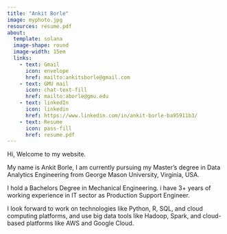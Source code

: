 ```yaml
---
title: "Ankit Borle"
image: myphoto.jpg
resources: resume.pdf
about: 
  template: solana
  image-shape: round
  image-width: 15em
  links: 
    - text: Gmail
      icon: envelope
      href: mailto:ankitsborle@gmail.com
    - text: GMU mail
      icon: chat-text-fill
      href: mailto:aborle@gmu.edu
    - text: linkedIn
      icon: linkedin
      href: https://www.linkedin.com/in/ankit-borle-ba95911b3/
    - text: Resume
      icon: pass-fill
      href: resume.pdf
---
```


Hi, Welcome to my website.

My name is Ankit Borle, I am currently pursuing my Master's degree in Data Analytics Engineering from George Mason University, Virginia, USA.

I hold a Bachelors Degree in Mechanical Engineering. i have 3+ years of working experience in IT sector as Production Support Engineer.

I look forward to work on technologies like Python, R, SQL, and cloud computing platforms, and use big data tools like Hadoop, Spark, and cloud-based platforms like AWS and Google Cloud.
